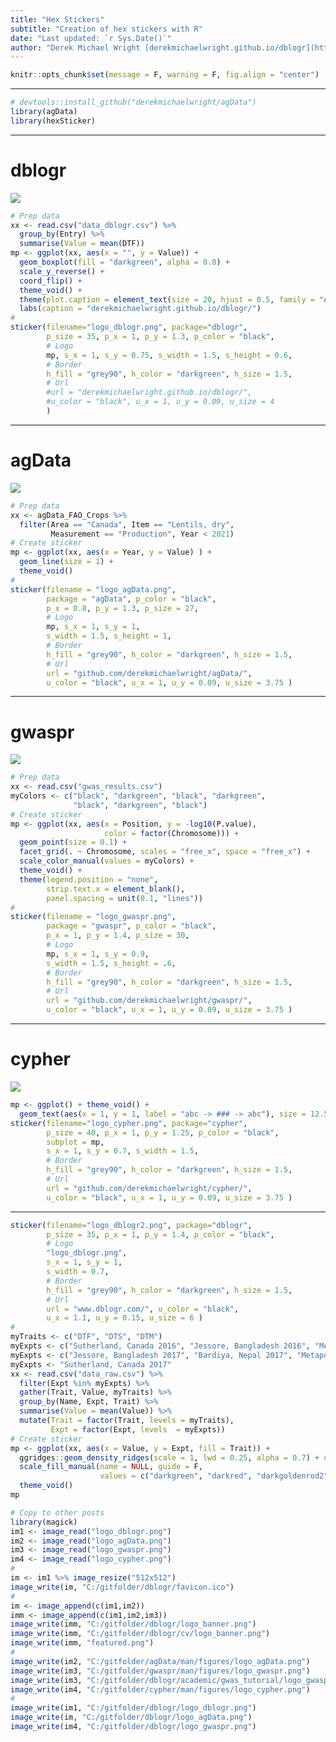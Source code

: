 ```yaml
---
title: "Hex Stickers"
subtitle: "Creation of hex stickers with R"
date: "Last updated: `r Sys.Date()`"
author: "Derek Michael Wright [derekmichaelwright.github.io/dblogr](https://derekmichaelwright.github.io/dblogr/) <derek.wright@usask.ca>"
---
```


```r
knitr::opts_chunk$set(message = F, warning = F, fig.align = "center")
```

---

```r
# devtools::install_github("derekmichaelwright/agData")
library(agData)
library(hexSticker)
```

---

# dblogr

![](logo_dblogr.png)

```r
# Prep data
xx <- read.csv("data_dblogr.csv") %>%
  group_by(Entry) %>%
  summarise(Value = mean(DTF))
mp <- ggplot(xx, aes(x = "", y = Value)) +
  geom_boxplot(fill = "darkgreen", alpha = 0.8) +
  scale_y_reverse() +
  coord_flip() +
  theme_void() +
  theme(plot.caption = element_text(size = 20, hjust = 0.5, family = "Aller_Rg")) +
  labs(caption = "derekmichaelwright.github.io/dblogr/")
#
sticker(filename="logo_dblogr.png", package="dblogr", 
        p_size = 35, p_x = 1, p_y = 1.3, p_color = "black",
        # Logo
        mp, s_x = 1, s_y = 0.75, s_width = 1.5, s_height = 0.6,
        # Border
        h_fill = "grey90", h_color = "darkgreen", h_size = 1.5,
        # Url
        #url = "derekmichaelwright.github.io/dblogr/", 
        #u_color = "black", u_x = 1, u_y = 0.09, u_size = 4 
        )
```

---

# agData

![](logo_agData.png)

```r
# Prep data
xx <- agData_FAO_Crops %>% 
  filter(Area == "Canada", Item == "Lentils, dry", 
         Measurement == "Production", Year < 2021)
# Create sticker
mp <- ggplot(xx, aes(x = Year, y = Value) ) + 
  geom_line(size = 1) + 
  theme_void()
#
sticker(filename = "logo_agData.png",
        package = "agData", p_color = "black",
        p_x = 0.8, p_y = 1.3, p_size = 27,
        # Logo
        mp, s_x = 1, s_y = 1, 
        s_width = 1.5, s_height = 1,
        # Border 
        h_fill = "grey90", h_color = "darkgreen", h_size = 1.5,
        # Url
        url = "github.com/derekmichaelwright/agData/", 
        u_color = "black", u_x = 1, u_y = 0.09, u_size = 3.75 )
```

---

# gwaspr

![](logo_gwaspr.png)

```r
# Prep data
xx <- read.csv("gwas_results.csv")
myColors <- c("black", "darkgreen", "black", "darkgreen",
              "black", "darkgreen", "black")
# Create sticker
mp <- ggplot(xx, aes(x = Position, y = -log10(P.value), 
                     color = factor(Chromosome))) + 
  geom_point(size = 0.1) + 
  facet_grid(. ~ Chromosome, scales = "free_x", space = "free_x") +
  scale_color_manual(values = myColors) +
  theme_void() +
  theme(legend.position = "none",
        strip.text.x = element_blank(),
        panel.spacing = unit(0.1, "lines")) 
#
sticker(filename = "logo_gwaspr.png",
        package = "gwaspr", p_color = "black",
        p_x = 1, p_y = 1.4, p_size = 30,
        # Logo
        mp, s_x = 1, s_y = 0.9, 
        s_width = 1.5, s_height = .6,
        # Border 
        h_fill = "grey90", h_color = "darkgreen", h_size = 1.5,
        # Url
        url = "github.com/derekmichaelwright/gwaspr/", 
        u_color = "black", u_x = 1, u_y = 0.09, u_size = 3.75 )
```

---

# cypher

![](logo_cypher.png)

```r
mp <- ggplot() + theme_void() +
  geom_text(aes(x = 1, y = 1, label = "abc -> ### -> abc"), size = 12.5)
sticker(filename="logo_cypher.png", package="cypher", 
        p_size = 40, p_x = 1, p_y = 1.25, p_color = "black",
        subplot = mp,
        s_x = 1, s_y = 0.7, s_width = 1.5,
        # Border
        h_fill = "grey90", h_color = "darkgreen", h_size = 1.5,
        # Url
        url = "github.com/derekmichaelwright/cypher/", 
        u_color = "black", u_x = 1, u_y = 0.09, u_size = 3.75 )
```

---

```r
sticker(filename="logo_dblogr2.png", package="dblogr", 
        p_size = 35, p_x = 1, p_y = 1.4, p_color = "black",
        # Logo
        "logo_dblogr.png", 
        s_x = 1, s_y = 1, 
        s_width = 0.7,
        # Border
        h_fill = "grey90", h_color = "darkgreen", h_size = 1.5,
        # Url
        url = "www.dblogr.com/", u_color = "black",
        u_x = 1.1, u_y = 0.15, u_size = 6 )
#
myTraits <- c("DTF", "DTS", "DTM")
myExpts <- c("Sutherland, Canada 2016", "Jessore, Bangladesh 2016", "Metaponto, Italy 2016")
myExpts <- c("Jessore, Bangladesh 2017", "Bardiya, Nepal 2017", "Metaponto, Italy 2017")
myExpts <- "Sutherland, Canada 2017"
xx <- read.csv("data_raw.csv") %>%
  filter(Expt %in% myExpts) %>%
  gather(Trait, Value, myTraits) %>%
  group_by(Name, Expt, Trait) %>%
  summarise(Value = mean(Value)) %>%
  mutate(Trait = factor(Trait, levels = myTraits),
         Expt = factor(Expt, levels  = myExpts))
# Create sticker
mp <- ggplot(xx, aes(x = Value, y = Expt, fill = Trait)) + 
  ggridges::geom_density_ridges(scale = 1, lwd = 0.25, alpha = 0.7) + #rel_min_height = 0.01,   alpha = 0.9, scale = 0.8,
  scale_fill_manual(name = NULL, guide = F,
                    values = c("darkgreen", "darkred", "darkgoldenrod2")) +
  theme_void()
mp
```

```r
# Copy to other posts
library(magick)
im1 <- image_read("logo_dblogr.png")
im2 <- image_read("logo_agData.png")
im3 <- image_read("logo_gwaspr.png")
im4 <- image_read("logo_cypher.png")
#
im <- im1 %>% image_resize("512x512")
image_write(im, "C:/gitfolder/dblogr/favicon.ico")
#
im <- image_append(c(im1,im2))
imm <- image_append(c(im1,im2,im3))
image_write(imm, "C:/gitfolder/dblogr/logo_banner.png")
image_write(imm, "C:/gitfolder/dblogr/cv/logo_banner.png")
image_write(imm, "featured.png")
#
image_write(im2, "C:/gitfolder/agData/man/figures/logo_agData.png")
image_write(im3, "C:/gitfolder/gwaspr/man/figures/logo_gwaspr.png")
image_write(im3, "C:/gitfolder/dblogr/academic/gwas_tutorial/logo_gwaspr.png")
image_write(im4, "C:/gitfolder/cypher/man/figures/logo_cypher.png")
#
image_write(im1, "C:/gitfolder/dblogr/logo_dblogr.png")
image_write(im, "C:/gitfolder/dblogr/logo_agData.png")
image_write(im4, "C:/gitfolder/dblogr/logo_gwaspr.png")
```
